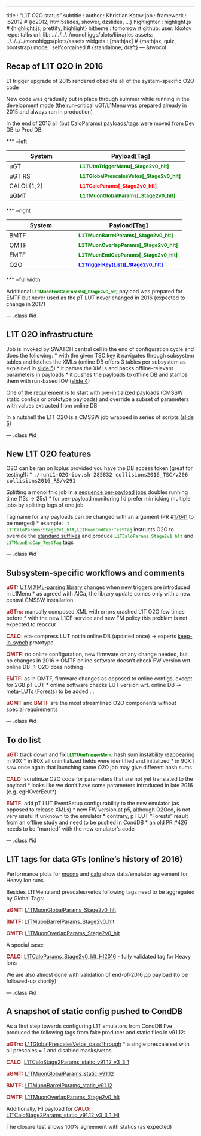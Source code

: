 ---
title       : "L1T O2O status"
subtitle    : 
author      : Khristian Kotov
job         : 
framework   : io2012        # {io2012, html5slides, shower, dzslides, ...}
highlighter : highlight.js  # {highlight.js, prettify, highlight}
hitheme     : tomorrow      # 
github:
  user: kkotov 
  repo: talks
url:
  lib:    ../../../../monohiggs/plots/libraries
  assets: ../../../../monohiggs/plots/assets
widgets     : [mathjax]     # {mathjax, quiz, bootstrap}
mode        : selfcontained # {standalone, draft}
--- &twocol

## Recap of L1T O2O in 2016

L1 trigger upgrade of 2015 rendered obsolete all of the system-specific O2O code

New code was gradually put in place through summer while running in the development mode
(the run-critical uGT/L1Menu was prepared already in 2015 and always ran in production)

In the end of 2016 all (but CaloParams) payloads/tags were moved from Dev DB to Prod DB:

*** =left

System     |   Payload[Tag]
-----------|-----------------
uGT        | <span style="font-weight:bold;font-size:smaller;color:green">L1TUtmTriggerMenu[_Stage2v0_hlt]</span>
uGT RS     | <span style="font-weight:bold;font-size:smaller;color:green">L1TGlobalPrescalesVetos[_Stage2v0_hlt]</span>
CALOL{1,2} | <span style="font-weight:bold;font-size:smaller;color:red">L1TCaloParams[_Stage2v0_hlt]</span>
uGMT       | <span style="font-weight:bold;font-size:smaller;color:green">L1TMuonGlobalParams[_Stage2v0_hlt]</span>

*** =right

System     |   Payload[Tag]
-----------|-----------------
BMTF       | <span style="font-weight:bold;font-size:smaller;color:green">L1TMuonBarrelParams[_Stage2v0_hlt]</span>
OMTF       | <span style="font-weight:bold;font-size:smaller;color:green">L1TMuonOverlapParams[_Stage2v0_hlt]</span>
EMTF       | <span style="font-weight:bold;font-size:smaller;color:green">L1TMuonEndCapParams[_Stage2v0_hlt]</span>
O2O        | <span style="font-weight:bold;font-size:smaller;color:blue">L1TriggerKey(List)[_Stage2v0_hlt]</span>

*** =fullwidth
<br>

Additional <span style="font-weight:bold;font-size:smaller;color:green">L1TMuonEndCapForests[_Stage2v0_hlt]</span>
payload was prepared for EMTF but never used as the pT LUT never changed in 2016 (expected to change in 2017)

--- .class #id

## L1T O2O infrastructure 

Job is invoked by SWATCH central cell in the end of configuration cycle and does the following:
* with the given TSC key it navigates through subsystem tables and fetches the XMLs
  (online DB offers 3 tables per subsystem as explained in [slide 5](https://indico.cern.ch/event/591003/contributions/2384788/attachments/1378957/2095301/L1TriggerDatabase_v2.pdf))
* it parses the XMLs and packs offline-relevant parameters in payloads
* it pushes the payloads to offline DB and stamps them with run-based IOV ([slide 4](http://kkotov.github.io/l1o2o/talks/2016.04.19/#4))

One of the requirement is to start with pre-initialized payloads (CMSSW static configs or prototype payloads)
and override a subset of parameters with values extracted from online DB 

In a nutshell the L1T O2O is a CMSSW job wrapped in series of scripts ([slide 5](http://kkotov.github.io/l1o2o/talks/2015.04.20/#5))

--- .class #id

## New L1T O2O features

O2O can be ran on lxplus provided you have the DB access token (great for testing!):
* <span style="font-family:monospace">./runL1-O2O-iov.sh 285832 collisions2016_TSC/v206 collisions2016_RS/v291</span>

Splitting a monolithic job in a [sequence per-payload jobs](https://github.com/cms-sw/cmssw/blob/CMSSW_9_0_X/L1TriggerConfig/Utilities/test/runOneByOne.sh) doubles running time (13s $\rightarrow$ 25s)
* for per-payload monitoring I'd prefer mimicking multiple jobs by splitting logs of one job

Tag name for any payloads can be changed with an argument (PR #[17641](https://github.com/cms-sw/cmssw/pull/17641) to be merged)
* example: <span style="font-family:monospace;font-size:smaller;color:green">-t L1TCaloParams:Stage2v1_hlt,L1TMuonEndCap:TestTag</span> instructs O2O to
override the [standard suffixes](https://github.com/cms-sw/cmssw/blob/CMSSW_9_0_X/CondTools/L1TriggerExt/python/L1O2OTagsExt_cfi.py)
and produce <span style="font-family:monospace;font-size:smaller;color:green">L1TCaloParams_Stage2v1_hlt</span>
and <span style="font-family:monospace;font-size:smaller;color:green">L1TMuonEndCap_TestTag</span> tags

--- .class #id

## Subsystem-specific workflows and comments

<span style="font-weight:bold;color:brown">uGT:</span>
[UTM XML-parsing library](https://gitlab.cern.ch/cms-l1t-utm/utm) changes when new triggers are introduced in L1Menu
* as agreed with AlCa, the library update comes only with a new central CMSSW installation

<span style="font-weight:bold;color:brown">uGTrs:</span>
manually composed XML with errors crashed L1T O2O few times before
* with the new L1CE service and new FM policy this problem is not expected to reoccur

<span style="font-weight:bold;color:brown">CALO:</span>
eta-compress LUT not in online DB (updated once) $\rightarrow$ experts 
[keep-in-synch](https://github.com/cms-sw/cmssw/blob/CMSSW_9_0_X/L1TriggerConfig/Utilities/test/uploadCaloParams.py) prototype 

<span style="font-weight:bold;color:brown">OMTF:</span> no online configuration, new firmware on any change needed, but no changes in 2016
* OMTF online software doesn't check FW version wrt. online DB $\rightarrow$ O2O does nothing

<span style="font-weight:bold;color:brown">EMTF:</span> as in OMTF, firmware changes as opposed to online configs, except for 2GB pT LUT
* online software checks LUT version wrt. online DB $\rightarrow$ meta-LUTs (Forests) to be added ...
 
<span style="font-weight:bold;color:brown">uGMT</span> and <span style="font-weight:bold;color:brown">BMTF</span> are the most streamlined O2O components without special requirements

--- .class #id


## To do list

<span style="font-weight:bold;color:brown">uGT:</span> track down and fix
<span style="font-weight:bold;font-size:smaller;color:green">LL1TUtmTriggerMenu</span> hash sum instability reappearing in 90X
* in 80X all uninitialized fields were identified and initialized
* in 90X I saw once again that launching same O2O job may give different hash sums

<span style="font-weight:bold;color:brown">CALO:</span> scrutinize O2O code for parameters that are not yet translated to the payload
* looks like we don't have some parameters introduced in late 2016 (e.g. egHOverEcut*)

<span style="font-weight:bold;color:brown">EMTF:</span> add pT LUT EventSetup configurability to the new emulator (as opposed to release XMLs)
* new FW version at p5, although O2Oed, is not very useful if unknown to the emulator
* contrary, pT LUT "Forests" result from an offline study and need to be pushed in CondDB
* an old PR #[426](https://github.com/cms-l1t-offline/cmssw/pull/426) needs to be "married" with the new emulator's code

--- .class #id


## L1T tags for data GTs (online's history of 2016)

Performance plots for [muons](https://its.cern.ch/jira/browse/CMSLITDPG-3) and [calo](https://its.cern.ch/jira/browse/CMSLITDPG-4)
show data/emulator agreement for Heavy Ion runs

Besides L1TMenu and prescales/vetos following tags need to be aggregated by Global Tags:

<span style="font-weight:bold;color:brown">uGMT:</span>
[L1TMuonGlobalParams_Stage2v0_hlt](https://cms-conddb.cern.ch/cmsDbBrowser/list/Prod/tags/L1TMuonGlobalParams_Stage2v0_hlt)

<span style="font-weight:bold;color:brown">BMTF:</span>
[L1TMuonBarrelParams_Stage2v0_hlt](https://cms-conddb.cern.ch/cmsDbBrowser/list/Prod/tags/L1TMuonBarrelParams_Stage2v0_hlt)

<span style="font-weight:bold;color:brown">OMTF:</span>
[L1TMuonOverlapParams_Stage2v0_hlt](https://cms-conddb.cern.ch/cmsDbBrowser/list/Prod/tags/L1TMuonOverlapParams_Stage2v0_hlt)

A special case:

<span style="font-weight:bold;color:brown">CALO:</span>
[L1TCaloParams_Stage2v0_hlt_HI2016](https://cms-conddb.cern.ch/cmsDbBrowser/list/Prod/tags/L1TCaloParams_Stage2v0_hlt_HI2016) - fully validated tag for Heavy Ions 

We are also almost done with validation of end-of-2016 $pp$ payload (to be followed-up shortly)

--- .class #id


## A snapshot of static config pushed to CondDB

As a first step towards configuring L1T emulators from CondDB I've produced
the following tags from fake producer and static files in v91.12:

<span style="font-weight:bold;color:brown">uGTrs:</span>
[L1TGlobalPrescalesVetos_passThrough](https://cms-conddb.cern.ch/cmsDbBrowser/list/Prod/tags/L1TGlobalPrescalesVetos_passThrough)
* a single prescale set with all prescales = 1 and disabled masks/vetos 

<span style="font-weight:bold;color:brown">CALO:</span>
[L1TCaloStage2Params_static_v91.12_v3_3_1](https://cms-conddb.cern.ch/cmsDbBrowser/list/Prod/tags/L1TCaloStage2Params_static_v91.12_v3_3_1)

<span style="font-weight:bold;color:brown">uGMT:</span>
[L1TMuonGlobalParams_static_v91.12](https://cms-conddb.cern.ch/cmsDbBrowser/list/Prod/tags/L1TMuonGlobalParams_static_v91.12)

<span style="font-weight:bold;color:brown">BMTF:</span>
[L1TMuonBarrelParams_static_v91.12](https://cms-conddb.cern.ch/cmsDbBrowser/list/Prod/tags/L1TMuonBarrelParams_static_v91.12)

<span style="font-weight:bold;color:brown">OMTF:</span>
[L1TMuonOverlapParams_Stage2v0_hlt](https://cms-conddb.cern.ch/cmsDbBrowser/list/Prod/tags/L1TMuonOverlapParams_Stage2v0_hlt)

Additionally, HI payload for <span style="font-weight:bold;color:brown">CALO</span>:
[L1TCaloStage2Params_static_v91.12_v3_3_1_HI](https://cms-conddb.cern.ch/cmsDbBrowser/list/Prod/tags/L1TCaloStage2Params_static_v91.12_v3_3_1_HI)

The closure test shows 100% agreement with statics (as expected)
